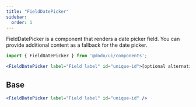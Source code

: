 ```yaml
---
title: "FieldDatePicker"
sidebar:
  order: 1
---
```



FieldDatePicker is a component that renders a date picker field.
You can provide additional content as a fallback for the date picker.

```jsx
import { FieldDatePicker } from '@dodo/ui/components';

<FieldDatePicker label="Field label" id="unique-id">[optional alternative to the datepicker]</FieldDatePicker>
```

## Base

<div class="not-content">
	<FieldDatePicker label="Field label" id="unique-id"/ >
</div>

```jsx
<FieldDatePicker label="Field label" id="unique-id" />
```
